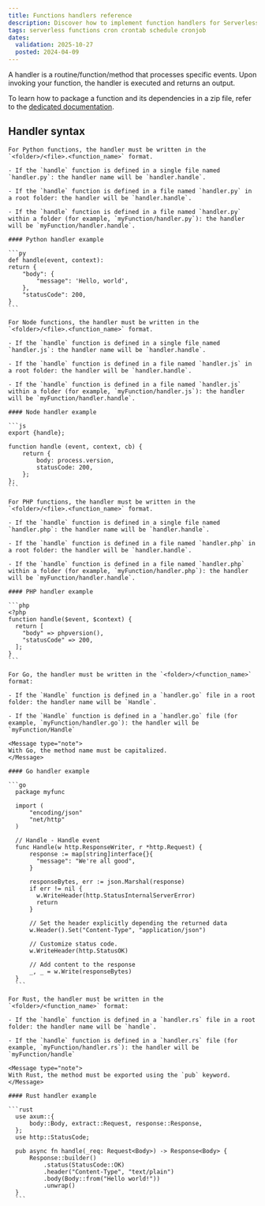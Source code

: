 ```yaml
---
title: Functions handlers reference
description: Discover how to implement function handlers for Serverless Functions in Scaleway.
tags: serverless functions cron crontab schedule cronjob
dates:
  validation: 2025-10-27
  posted: 2024-04-09
---
```


A handler is a routine/function/method that processes specific events. Upon invoking your function, the handler is executed and returns an output.

To learn how to package a function and its dependencies in a zip file, refer to the [dedicated documentation](/serverless-functions/how-to/package-function-dependencies-in-zip).

## Handler syntax

<Tabs>
  <TabsTab label="Python">
  
    For Python functions, the handler must be written in the `<folder>/<file>.<function_name>` format.

    - If the `handle` function is defined in a single file named `handler.py`: the handler name will be `handler.handle`.

    - If the `handle` function is defined in a file named `handler.py` in a root folder: the handler will be `handler.handle`.

    - If the `handle` function is defined in a file named `handler.py` within a folder (for example, `myFunction/handler.py`): the handler will be `myFunction/handler.handle`.

    #### Python handler example

    ```py
    def handle(event, context):
    return {
        "body": {
            "message": 'Hello, world',
        },
        "statusCode": 200,
    }
    ```
  </TabsTab>

  <TabsTab label="Node">

    For Node functions, the handler must be written in the `<folder>/<file>.<function_name>` format.

    - If the `handle` function is defined in a single file named `handler.js`: the handler name will be `handler.handle`.

    - If the `handle` function is defined in a file named `handler.js` in a root folder: the handler will be `handler.handle`.

    - If the `handle` function is defined in a file named `handler.js` within a folder (for example, `myFunction/handler.js`): the handler will be `myFunction/handler.handle`.

    #### Node handler example

    ```js
    export {handle};

    function handle (event, context, cb) {
        return {
            body: process.version,
            statusCode: 200,
        };
    };
    ```
  </TabsTab>
  
  <TabsTab label="PHP">

    For PHP functions, the handler must be written in the `<folder>/<file>.<function_name>` format.

    - If the `handle` function is defined in a single file named `handler.php`: the handler name will be `handler.handle`.

    - If the `handle` function is defined in a file named `handler.php` in a root folder: the handler will be `handler.handle`.

    - If the `handle` function is defined in a file named `handler.php` within a folder (for example, `myFunction/handler.php`): the handler will be `myFunction/handler.handle`.

    #### PHP handler example

    ```php
    <?php
    function handle($event, $context) {
      return [
        "body" => phpversion(),
        "statusCode" => 200,
      ];
    }
    ```
  </TabsTab>

  <TabsTab label="Go">

    For Go, the handler must be written in the `<folder>/<function_name>` format:

    - If the `Handle` function is defined in a `handler.go` file in a root folder: the handler name will be `Handle`.

    - If the `Handle` function is defined in a `handler.go` file (for example, `myFunction/handler.go`): the handler will be `myFunction/Handle`

    <Message type="note">
    With Go, the method name must be capitalized.
    </Message>

    #### Go handler example

    ```go
      package myfunc
      
      import (
          "encoding/json"
          "net/http"
      )
      
      // Handle - Handle event
      func Handle(w http.ResponseWriter, r *http.Request) {
          response := map[string]interface{}{
            "message": "We're all good",
          }
      
          responseBytes, err := json.Marshal(response)
          if err != nil {
            w.WriteHeader(http.StatusInternalServerError)
            return
          }
      
          // Set the header explicitly depending the returned data
          w.Header().Set("Content-Type", "application/json")
      
          // Customize status code.
          w.WriteHeader(http.StatusOK)
      
          // Add content to the response
          _, _ = w.Write(responseBytes)
      }
      ```
  </TabsTab>

  <TabsTab label="Rust">

    For Rust, the handler must be written in the `<folder>/<function_name>` format:

    - If the `handle` function is defined in a `handler.rs` file in a root folder: the handler name will be `handle`.

    - If the `handle` function is defined in a `handler.rs` file (for example, `myFunction/handler.rs`): the handler will be `myFunction/handle`

    <Message type="note">
    With Rust, the method must be exported using the `pub` keyword.
    </Message>

    #### Rust handler example

    ```rust
      use axum::{
          body::Body, extract::Request, response::Response,
      };
      use http::StatusCode;
      
      pub async fn handle(_req: Request<Body>) -> Response<Body> {
          Response::builder()
              .status(StatusCode::OK)
              .header("Content-Type", "text/plain")
              .body(Body::from("Hello world!"))
              .unwrap()
      }
      ```
  </TabsTab>
</Tabs>
